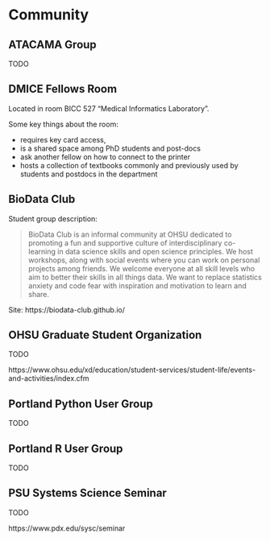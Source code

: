 # Community {#community}

## ATACAMA Group

TODO

## DMICE Fellows Room

Located in room BICC 527 "Medical Informatics Laboratory".

Some key things about the room:

- requires key card access,
- is a shared space among PhD students and post-docs
- ask another fellow on how to connect to the printer
- hosts a collection of textbooks commonly and previously used by students and
  postdocs in the department

## BioData Club

Student group description:

> BioData Club is an informal community at OHSU dedicated to promoting a fun
> and supportive culture of interdisciplinary co-learning in data science
> skills and open science principles. We host workshops, along with social
> events where you can work on personal projects among friends. We welcome
> everyone at all skill levels who aim to better their skills in all things
> data. We want to replace statistics anxiety and code fear with inspiration
> and motivation to learn and share.

Site: https://biodata-club.github.io/

## OHSU Graduate Student Organization

TODO

https://www.ohsu.edu/xd/education/student-services/student-life/events-and-activities/index.cfm

## Portland Python User Group

TODO

## Portland R User Group

TODO

## PSU Systems Science Seminar

TODO

https://www.pdx.edu/sysc/seminar

